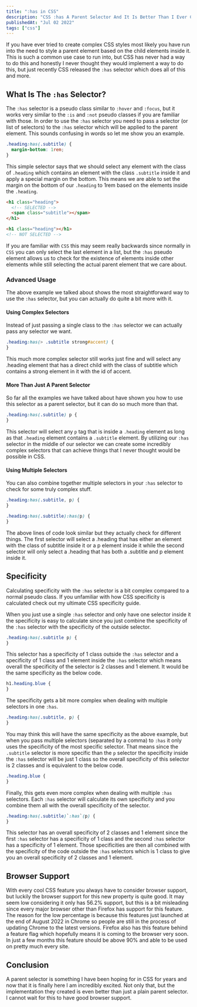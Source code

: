 ```yaml
---
title: ":has in CSS"
description: "CSS :has A Parent Selector And It Is Better Than I Ever Could Have Hoped For"
publishedAt: "Jul 02 2022"
tags: ["css"]
---
```


If you have ever tried to create complex CSS styles most likely you have run into the need to style a parent element based on the child elements inside it. This is such a common use case to run into, but CSS has never had a way to do this and honestly I never thought they would implement a way to do this, but just recently CSS released the `:has` selector which does all of this and more.

## What Is The `:has` Selector?

The `:has` selector is a pseudo class similar to `:hover` and `:focus`, but it works very similar to the `:is` and `:not` pseudo classes if you are familiar with those. In order to use the `:has` selector you need to pass a selector (or list of selectors) to the `:has` selector which will be applied to the parent element. This sounds confusing in words so let me show you an example.

```css
.heading:has(.subtitle) {
  margin-bottom: 1rem;
}
```

This simple selector says that we should select any element with the class of `.heading` which contains an element with the class `.subtitle` inside it and apply a special margin on the bottom. This means we are able to set the margin on the bottom of our `.heading` to 1rem based on the elements inside the `.heading`.

```html
<h1 class="heading">
  <!-- SELECTED -->
  <span class="subtitle"></span>
</h1>

<h1 class="heading"></h1>
<!-- NOT SELECTED -->
```

If you are familiar with `CSS` this may seem really backwards since normally in `CSS` you can only select the last element in a list, but the `:has` pseudo element allows us to check for the existence of elements inside other elements while still selecting the actual parent element that we care about.

### Advanced Usage

The above example we talked about shows the most straightforward way to use the `:has` selector, but you can actually do quite a bit more with it.

#### Using Complex Selectors

Instead of just passing a single class to the `:has` selector we can actually pass any selector we want.

```css
.heading:has(> .subtitle strong#accent) {
}
```

This much more complex selector still works just fine and will select any .heading element that has a direct child with the class of subtitle which contains a strong element in it with the id of accent.

#### More Than Just A Parent Selector

So far all the examples we have talked about have shown you how to use this selector as a parent selector, but it can do so much more than that.

```css
.heading:has(.subtitle) p {
}
```

This selector will select any `p` tag that is inside a `.heading` element as long as that `.heading` element contains a `.subtitle` element. By utilizing our `:has` selector in the middle of our selector we can create some incredibly complex selectors that can achieve things that I never thought would be possible in CSS.

#### Using Multiple Selectors

You can also combine together multiple selectors in your `:has` selector to check for some truly complex stuff.

```css
.heading:has(.subtitle, p) {
}

.heading:has(.subtitle):has(p) {
}
```

The above lines of code look similar but they actually check for different things. The first selector will select a .heading that has either an element with the class of subtitle inside it or a p element inside it while the second selector will only select a .heading that has both a .subtitle and p element inside it.

## Specificity

Calculating specificity with the `:has` selector is a bit complex compared to a normal pseudo class. If you unfamiliar with how CSS specificity is calculated check out my ultimate CSS specificity guide.

When you just use a single `:has` selector and only have one selector inside it the specificity is easy to calculate since you just combine the specificity of the `:has` selector with the specificity of the outside selector.

```css
.heading:has(.subtitle p) {
}
```

This selector has a specificity of 1 class outside the `:has` selector and a specificity of 1 class and 1 element inside the `:has` selector which means overall the specificity of the selector is 2 classes and 1 element. It would be the same specificity as the below code.

```css
h1.heading.blue {
}
```

The specificity gets a bit more complex when dealing with multiple selectors in one `:has`.

```css
.heading:has(.subtitle, p) {
}
```

You may think this will have the same specificity as the above example, but when you pass multiple selectors (separated by a comma) to `:has` it only uses the specificity of the most specific selector. That means since the `.subtitle` selector is more specific than the `p` selector the specificity inside the `:has` selector will be just 1 class so the overall specificity of this selector is 2 classes and is equivalent to the below code.

```css
.heading.blue {
}
```

Finally, this gets even more complex when dealing with multiple `:has` selectors. Each `:has` selector will calculate its own specificity and you combine them all with the overall specificity of the selector.

```css
.heading:has(.subtitle)`:has`(p) {
}
```

This selector has an overall specificity of 2 classes and 1 element since the first `:has` selector has a specificity of 1 class and the second `:has` selector has a specificity of 1 element. Those specificities are then all combined with the specificity of the code outside the `:has` selectors which is 1 class to give you an overall specificity of 2 classes and 1 element.

## Browser Support

With every cool CSS feature you always have to consider browser support, but luckily the browser support for this new property is quite good. It may seem low considering it only has 56.2% support, but this is a bit misleading since every major browser other than Firefox has support for this feature. The reason for the low percentage is because this features just launched at the end of August 2022 in Chrome so people are still in the process of updating Chrome to the latest versions. Firefox also has this feature behind a feature flag which hopefully means it is coming to the browser very soon. In just a few months this feature should be above 90% and able to be used on pretty much every site.

## Conclusion

A parent selector is something I have been hoping for in CSS for years and now that it is finally here I am incredibly excited. Not only that, but the implementation they created is even better than just a plain parent selector. I cannot wait for this to have good browser support.

